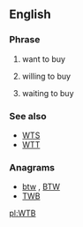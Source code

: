 ==English==

===Phrase===
{{en-phrase}}
# {{context|Internet slang|lang=en}} want to buy
# {{context|Internet slang|lang=en}} willing to buy
# {{context|Internet slang|lang=en}} waiting to buy

===See also===
* [[WTS]]
* [[WTT]]

===Anagrams===
* [[btw#English|btw]] , [[BTW#English|BTW]]
* [[TWB#English|TWB]]

[[pl:WTB]]